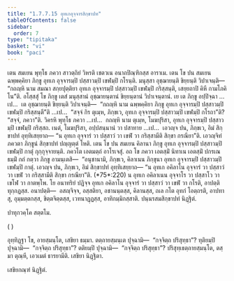 ```yaml
---
title: "1.7.7.15 อุทเกอุจฺจารสิกฺขาปท"
tableOfContents: false
sidebar:
  order: 7
type: "tipitaka"
basket: "vi"
book: "paci"
---
```



<DynamicBreadcrumb />

<Division number="653" book="paci">

<Paragraph number="2082" book="paci">
เตน สมเยน พุทฺโธ ภควา สาวตฺถิยํ วิหรติ เชตวเน อนาถปิณฺฑิกสฺส อาราเม. เตน โข ปน สมเยน ฉพฺพคฺคิยา ภิกฺขู อุทเก อุจฺจารมฺปิ ปสฺสาวมฺปิ เขฬมฺปิ กโรนฺติ. มนุสฺสา อุชฺฌายนฺติ ขิยฺยนฺติ วิปาเจนฺติ—  “กถญฺหิ นาม สมณา สกฺยปุตฺติยา อุทเก อุจฺจารมฺปิ ปสฺสาวมฺปิ เขฬมฺปิ กริสฺสนฺติ, เสยฺยถาปิ คิหี กามโภคิโน”ติ.
</Paragraph>

<Paragraph number="2083" book="paci">
อโสฺสสุํ โข ภิกฺขู เตสํ มนุสฺสานํ อุชฺฌายนฺตานํ ขิยฺยนฺตานํ วิปาเจนฺตานํ. เย เต ภิกฺขู อปฺปิจฺฉา …เป…  เต อุชฺฌายนฺติ ขิยฺยนฺติ วิปาเจนฺติ—  “กถญฺหิ นาม ฉพฺพคฺคิยา ภิกฺขู อุทเก อุจฺจารมฺปิ ปสฺสาวมฺปิ เขฬมฺปิ กริสฺสนฺตี”ติ …เป…  “สจฺจํ กิร ตุเมฺห, ภิกฺขเว, อุทเก อุจฺจารมฺปิ ปสฺสาวมฺปิ เขฬมฺปิ กโรถา”ติ? “สจฺจํ, ภควา”ติ. วิครหิ พุทฺโธ ภควา …เป…  กถญฺหิ นาม ตุเมฺห, โมฆปุริสา, อุทเก อุจฺจารมฺปิ ปสฺสาวมฺปิ เขฬมฺปิ กริสฺสถ. เนตํ, โมฆปุริสา, อปฺปสนฺนานํ วา ปสาทาย …เป…  เอวญฺจ ปน, ภิกฺขเว, อิมํ สิกฺขาปทํ อุทฺทิเสยฺยาถ—
</Paragraph>

<Paragraph number="2084" book="paci">
<Emphasis>“น อุทเก อุจฺจารํ วา ปสฺสาวํ วา เขฬํ วา กริสฺสามีติ สิกฺขา กรณียา”</Emphasis>ติ.
</Paragraph>

<Paragraph number="2085" book="paci">
เอวญฺจิทํ ภควตา ภิกฺขูนํ สิกฺขาปทํ ปญฺญตฺตํ โหติ.
</Paragraph>

</Division>
<Division number="654" book="paci">

<Paragraph number="2086" book="paci">
เตน โข ปน สมเยน คิลานา ภิกฺขู อุทเก อุจฺจารมฺปิ ปสฺสาวมฺปิ เขฬมฺปิ กาตุํ กุกฺกุจฺจายนฺติ. ภควโต เอตมตฺถํ อาโรเจสุํ. อถ โข ภควา เอตสฺมิํ นิทาเน เอตสฺมิํ ปกรเณ ธมฺมิํ กถํ กตฺวา ภิกฺขู อามนฺเตสิ—  “อนุชานามิ, ภิกฺขเว, คิลาเนน ภิกฺขุนา อุทเก อุจฺจารมฺปิ ปสฺสาวมฺปิ เขฬมฺปิ กาตุํ. เอวญฺจ ปน, ภิกฺขเว, อิมํ สิกฺขาปทํ อุทฺทิเสยฺยาถ—
</Paragraph>

<Paragraph number="2087" book="paci">
<Emphasis>“น อุทเก อคิลาโน อุจฺจารํ วา ปสฺสาวํ วา เขฬํ วา กริสฺสามีติ สิกฺขา กรณียา”</Emphasis>ติ. (*75*:<Emphasis>220</Emphasis>)
</Paragraph>

<Paragraph number="2088" book="paci">
น อุทเก อคิลาเนน อุจฺจาโร วา ปสฺสาโว วา เขโฬ วา กาตพฺโพ. โย อนาทริยํ ปฏิจฺจ อุทเก อคิลาโน อุจฺจารํ วา ปสฺสาวํ วา เขฬํ วา กโรติ, อาปตฺติ ทุกฺกฏสฺส.
</Paragraph>

<Paragraph number="2089" book="paci">
อนาปตฺติ—  อสญฺจิจฺจ, อสฺสติยา, อชานนฺตสฺส, คิลานสฺส, ถเล กโต อุทกํ โอตฺถรติ, อาปทาสุ, อุมฺมตฺตกสฺส, ขิตฺตจิตฺตสฺส, เวทนาฏฺฏสฺส, อาทิกมฺมิกสฺสาติ.

</Paragraph>
</Division>

<Paragraph number="2090" type="center" book="paci">
ปนฺนรสมสิกฺขาปทํ นิฏฺฐิตํ.

  
ปาทุกวคฺโค สตฺตโม.

  
( )


</Paragraph>

<Paragraph number="2091" book="paci">
อุทฺทิฏฺฐา โข, อายสฺมนฺโต, เสขิยา ธมฺมา. ตตฺถายสฺมนฺเต ปุจฺฉามิ—  “กจฺจิตฺถ ปริสุทฺธา”? ทุติยมฺปิ ปุจฺฉามิ—  “กจฺจิตฺถ ปริสุทฺธา”? ตติยมฺปิ ปุจฺฉามิ—  “กจฺจิตฺถ ปริสุทฺธา”? ปริสุทฺเธตฺถายสฺมนฺโต, ตสฺมา ตุณฺหี, เอวเมตํ ธารยามีติ.

</Paragraph>

<Paragraph number="2092" type="center" book="paci">
เสขิยา นิฏฺฐิตา.

  
เสขิยกณฺฑํ นิฏฺฐิตํ.
</Paragraph>